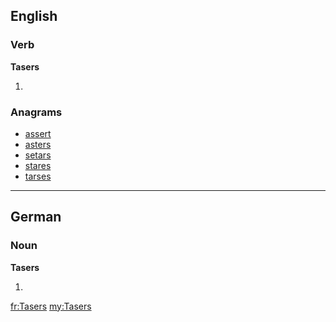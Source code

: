 ==English==

===Verb===
'''Tasers'''

# {{third-person singular of|Taser}}

===Anagrams===
* [[assert#English|assert]]
* [[asters#English|asters]]
* [[setars#English|setars]]
* [[stares#English|stares]]
* [[tarses#English|tarses]]

----

==German==

===Noun===
'''Tasers''' {{m}}

# {{genitive of|[[Taser]]|lang=de}}

[[fr:Tasers]]
[[my:Tasers]]
